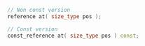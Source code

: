 ```cpp
// Non const version
reference at( size_type pos );

// Const version
const_reference at( size_type pos ) const;
```
